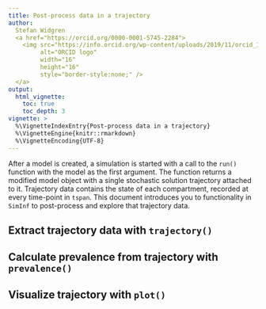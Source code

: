 ```yaml
---
title: Post-process data in a trajectory
author:
  Stefan Widgren
  <a href="https://orcid.org/0000-0001-5745-2284">
    <img src="https://info.orcid.org/wp-content/uploads/2019/11/orcid_16x16.png"
         alt="ORCID logo"
         width="16"
         height="16"
         style="border-style:none;" />
  </a>
output:
  html_vignette:
    toc: true
    toc_depth: 3
vignette: >
  %\VignetteIndexEntry{Post-process data in a trajectory}
  %\VignetteEngine{knitr::rmarkdown}
  %\VignetteEncoding{UTF-8}
---
```


After a model is created, a simulation is started with a call to the
`run()` function with the model as the first argument. The function
returns a modified model object with a single stochastic solution
trajectory attached to it. Trajectory data contains the state of each
compartment, recorded at every time-point in `tspan`. This document
introduces you to functionality in `SimInf` to post-process and
explore that trajectory data.

## Extract trajectory data with `trajectory()`

## Calculate prevalence from trajectory with `prevalence()`

## Visualize trajectory with `plot()`
